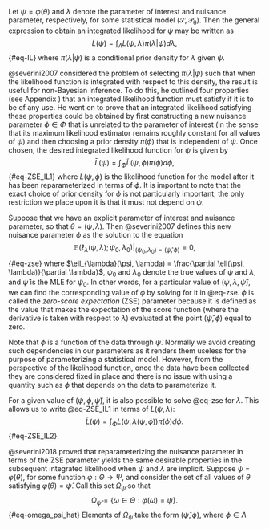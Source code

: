 \chapter{Approximating the Integrated Likelihood Function}

\section{The Zero-Score Expectation Parameter}

Let $\psi = \varphi(\theta)$ and $\lambda$ denote the parameter of interest and nuisance parameter, respectively, for some statistical model $(\mathcal{S}, \mathcal{P_{\theta}})$. Then the general expression to obtain an integrated likelihood for $\psi$ may be written as $$\bar{L}(\psi) = \int_{\Lambda}L(\psi, \lambda)\pi(\lambda|\psi)d\lambda,$${#eq-IL}
where $\pi(\lambda|\psi)$ is a conditional prior density for $\lambda$ given $\psi$. 

@severini2007 considered the problem of selecting $\pi(\lambda|\psi)$ such that when the likelihood function is integrated with respect to this density, the result is useful for non-Bayesian inference. To do this, he outlined four properties (see Appendix \ref{appendix:A}) that an integrated likelihood function must satisfy if it is to be of any use. He went on to prove that an integrated likelihood satisfying these properties could be obtained by first constructing a new nuisance parameter $\phi \in \Phi$ that is unrelated to the parameter of interest (in the sense that its maximum likelihood estimator remains roughly constant for all values of $\psi$)  and then choosing a prior density $\pi(\phi)$ that is independent of $\psi$. Once chosen, the desired integrated likelihood function for $\psi$ is given by $$\bar{L}(\psi) = \int_{\Phi} \tilde{L}(\psi, \phi) \pi(\phi) d\phi,$${#eq-ZSE_IL1} where $\tilde{L}(\psi, \phi)$ is the likelihood function for the model after it has been reparameterized in terms of $\phi$.  It is important to note that the exact choice of prior density for $\phi$ is not particularly important; the only restriction we place upon it is that it must not depend on $\psi$.  

Suppose that we have an explicit parameter of interest and nuisance parameter, so that $\theta = (\psi, \lambda)$. Then @severini2007 defines this new nuisance parameter $\phi$ as the solution to the equation $$\mathbb{E}(\ell_{\lambda}(\psi, \lambda); \psi_0, \lambda_0)\bigg|_{(\psi_0, \lambda_0) = (\hat{\psi}, \phi)} = 0,$${#eq-zse} where $\ell_{\lambda}(\psi, \lambda) = \frac{\partial \ell(\psi, \lambda)}{\partial \lambda}$, $\psi_0$ and $\lambda_0$ denote the true values of $\psi$ and $\lambda$, and $\hat{\psi}$ is the MLE for $\psi_0$. In other words, for a particular value of $(\psi, \lambda, \hat{\psi})$, we can find the corresponding value of $\phi$ by solving for it in @eq-zse. $\phi$ is called the *zero-score expectation* (ZSE) parameter because it is defined as the value that makes the expectation of the score function (where the derivative is taken with respect to $\lambda$) evaluated at the point $(\hat{\psi}, \phi)$ equal to zero. 

Note that $\phi$ is a function of the data through $\hat{\psi}$. Normally we avoid creating such dependencies in our parameters as it renders them useless for the purpose of parameterizing a statistical model. However, from the perspective of the likelihood function, once the data have been collected they are considered fixed in place and there is no issue with using a quantity such as $\phi$ that depends on the data to parameterize it.

For a given value of $(\psi, \phi, \hat{\psi})$, it is also possible to solve @eq-zse for $\lambda$. This allows us to write @eq-ZSE_IL1 in terms of $L(\psi, \lambda)$: $$\bar{L}(\psi) = \int_{\Phi} L(\psi, \lambda(\psi, \phi)) \pi(\phi) d\phi.$${#eq-ZSE_IL2} 

@severini2018 proved that reparameterizing the nuisance parameter in terms of the ZSE parameter yields the same desirable properties in the subsequent integrated likelihood when $\psi$ and $\lambda$ are implicit. Suppose $\psi$ = $\varphi(\theta)$, for some function $\varphi: \Theta \to \Psi$, and consider the set of all values of $\theta$ satisfying $\varphi(\theta) = \hat{\psi}$. Call this set $\Omega_{\hat{\psi}}$ so that $$\Omega_{\hat{\psi}} = \Big\{\omega \in \Theta: \varphi(\omega) = \hat{\psi}\Big\}.$${#eq-omega_psi_hat} Elements of $\Omega_{\hat{\psi}}$ take the form $(\hat{\psi}, \phi)$, where $\phi \in \Lambda$

\section{Markov Chain Monte Carlo}

\section{The IL Algorithm}




